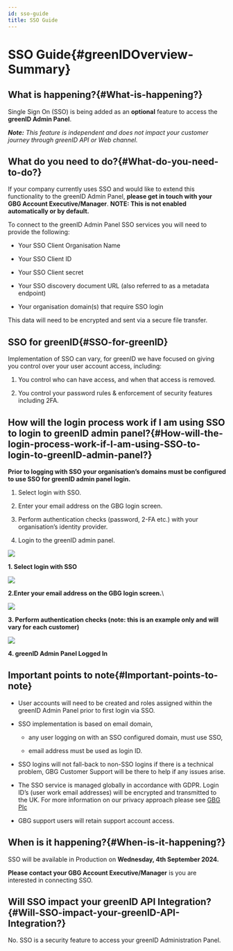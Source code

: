 ```yaml
---
id: sso-guide
title: SSO Guide
---
```


# SSO Guide{#greenIDOverview-Summary}

## **What is happening?**{#What-is-happening?}

Single Sign On (SSO) is being added as an **optional** feature to access the **greenID Admin Panel**.

***Note:** This feature is independent and does not impact your customer journey through greenID API or Web channel.*

## **What do you need to do?**{#What-do-you-need-to-do?}

If your company currently uses SSO and would like to extend this functionality to the greenID Admin Panel, **please get in touch with your GBG Account Executive/Manager**. **NOTE: This is not enabled automatically or by default.**

To connect to the greenID Admin Panel SSO services you will need to provide the following: ​

- Your SSO Client Organisation Name​

- Your SSO Client ID​

- Your SSO Client secret​

- Your SSO discovery document URL (also referred to as a metadata endpoint)​

- Your organisation domain(s) that require SSO login

​This data will need to be encrypted and sent via a secure file transfer.

## **SSO for greenID**{#SSO-for-greenID}

Implementation of SSO can vary, for greenID we have focused on giving you control over your user account access, including:

1. You control who can have access, and when that access is removed.

2. You control your password rules & enforcement of security features including 2FA.

## **How will the login process work if I am using SSO to login to greenID admin panel?**{#How-will-the-login-process-work-if-I-am-using-SSO-to-login-to-greenID-admin-panel?}

**Prior to logging with SSO your organisation’s domains must be configured to use SSO for greenID admin panel login.**

1. Select login with SSO.

2. Enter your email address on the GBG login screen.

3. Perform authentication checks (password, 2-FA etc.) with your organisation’s identity provider.

4. Login to the greenID admin panel.



![](/img/sso-login1.jfif)

**1. Select login with SSO**



![](/img/sso-login2.png)

**2.Enter your email address on the GBG login screen.**\


![](/img/enter-password.png)

**3. Perform authentication checks (note: this is an example only and will vary for each customer)**

![](/img/logged-in.png)

**4. greenID Admin Panel Logged In**

## **Important points to note**{#Important-points-to-note}

- User accounts will need to be created and roles assigned within the greenID Admin Panel prior to first login via SSO.

- SSO implementation is based on email domain,

  - any user logging on with an SSO configured domain, must use SSO,

  - email address must be used as login ID.

- SSO logins will not fall-back to non-SSO logins if there is a technical problem, GBG Customer Support will be there to help if any issues arise.​

- The SSO service is managed globally in accordance with GDPR. Login ID’s (user work email addresses) will be encrypted and transmitted to the UK​. For more information on our privacy approach please see [GBG Plc](https://www.gbgplc.com/en/legal-and-regulatory/privacy-approach/)

- GBG support users will retain support account access.​

## **When is it happening?**{#When-is-it-happening?}

SSO will be available in Production on **Wednesday, 4th September 2024.**

**Please contact your GBG Account Executive/Manager** is you are interested in connecting SSO.

## **Will SSO impact your greenID API Integration?**{#Will-SSO-impact-your-greenID-API-Integration?}

No. SSO is a security feature to access your greenID Administration Panel.
